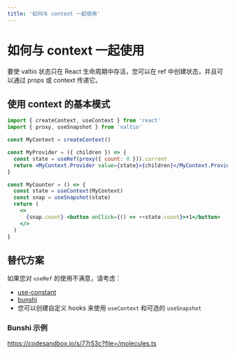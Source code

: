 ```yaml
---
title: '如何与 context 一起使用'
---
```


# 如何与 context 一起使用

要使 valtio 状态只在 React 生命周期中存活，您可以在 ref 中创建状态，并且可以通过 props 或 context 传递它。

## 使用 context 的基本模式

```jsx
import { createContext, useContext } from 'react'
import { proxy, useSnapshot } from 'valtio'

const MyContext = createContext()

const MyProvider = ({ children }) => {
  const state = useRef(proxy({ count: 0 })).current
  return <MyContext.Provider value={state}>{children}</MyContext.Provider>
}

const MyCounter = () => {
  const state = useContext(MyContext)
  const snap = useSnapshot(state)
  return (
    <>
      {snap.count} <button onClick={() => ++state.count}>+1</button>
    </>
  )
}
```

## 替代方案

如果您对 `useRef` 的使用不满意，请考虑：

- [use-constant](https://www.npmjs.com/package/use-constant)
- [bunshi](https://www.bunshi.org/recipes/valtio/)
- 您可以创建自定义 hooks 来使用 `useContext` 和可选的 `useSnapshot`

### Bunshi 示例

https://codesandbox.io/s/77r53c?file=/molecules.ts
